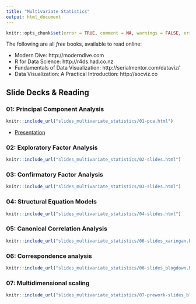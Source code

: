 ```yaml
---
title: "Multivariate Statistics"
output: html_document
---
```


```r
knitr::opts_chunk$set(error = TRUE, comment = NA, warnings = FALSE, errors = FALSE, messages = FALSE, tidy = FALSE, echo = FALSE)
```

The following are all *free* books, available to read online:

- Modern Dive: http://moderndive.com
- R for Data Science: http://r4ds.had.co.nz
- Fundamentals of Data Visualization: http://serialmentor.com/dataviz/
- Data Visualization: A Practical Introduction: http://socviz.co

## Slide Decks & Reading {.tabset}

### 01: Principal Component Analysis

```r
knitr::include_url("slides_multivariate_statistics/01-pca.html")
```

- [Presentation](slides_multivariate_statistics/01-pca.html)

### 02: Exploratory Factor Analysis

```r
knitr::include_url("slides_multivariate_statistics/02-slides.html")
```


### 03: Confirmatory Factor Analysis

```r
knitr::include_url("slides_multivariate_statistics/03-slides.html")
```

### 04: Structural Equation Models

```r
knitr::include_url("slides_multivariate_statistics/04-slides.html")
```

### 05: Canonical Correlation Analysis

```r
knitr::include_url("slides_multivariate_statistics/06-slides_xaringan.html")
```

### 06: Correspondence analysis

```r
knitr::include_url("slides_multivariate_statistics/06-slides_blogdown.html")
```

### 07: Multidimensional scaling

```r
knitr::include_url("slides_multivariate_statistics/07-prework-slides_blogdown.html")
```